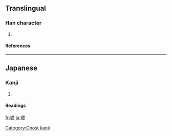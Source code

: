 ==Translingual==
===Han character===
{{Han char|rn=32|rad=土|as=17|sn=20|four=|canj=土一田土 (GMWG), X土一田土 (XGMWG)}}
# {{defn|Han|sort=土17}}
====References====
{{Han ref|kx=0242.191|hdz=10501.041|uh=58E5|ud=22757}}
----
==Japanese==
===Kanji===
{{ja-kanji|grade=|rs=土17}}
# {{defn|Japanese}} 
====Readings====
{{ja-readings|on=[[てん]] (ten)|kun=}}

[[Category:Ghost kanji]]

[[fr:壥]]
[[ja:壥]]